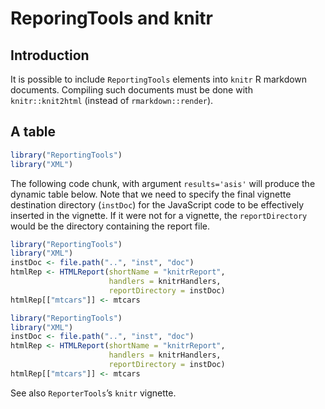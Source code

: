 <!--
%\VignetteEngine{knitr::knitr}
%\VignetteIndexEntry{ReportingTools and knitr R markdown}
%\VignetteKeywords{vignette, markdown, knitr, ReportingTools}
%\VignettePackage{rauthoring}
-->

ReporingTools and knitr
========================

## Introduction

It is possible to include `ReportingTools` elements into `knitr` R
markdown documents. Compiling such documents must be done with
`knitr::knit2html` (instead of `rmarkdown::render`).

## A table

```r
library("ReportingTools")
library("XML")
```

The following code chunk, with argument `results='asis'` will produce
the dynamic table below. Note that we need to specify the final
vignette destination directory (`instDoc`) for the JavaScript code to
be effectively inserted in the vignette. If it were not for a
vignette, the `reportDirectory` would be the directory containing
the report file.

```r
library("ReportingTools")
library("XML")
instDoc <- file.path("..", "inst", "doc")
htmlRep <- HTMLReport(shortName = "knitrReport",
                      handlers = knitrHandlers,
                      reportDirectory = instDoc)
htmlRep[["mtcars"]] <- mtcars 
```

```r
library("ReportingTools")
library("XML")
instDoc <- file.path("..", "inst", "doc")
htmlRep <- HTMLReport(shortName = "knitrReport",
                      handlers = knitrHandlers,
                      reportDirectory = instDoc)
htmlRep[["mtcars"]] <- mtcars  
```

See also `ReporterTools`'s `knitr` vignette.
